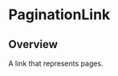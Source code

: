 
<Meta of={PaginationLinkStories} />

# PaginationLink

<ResourceLinks
  sourceCode="https://github.com/cultureamp/kaizen-design-system/tree/main/packages/components/src/PaginationLink"
  figma="https://www.figma.com/file/ZRfnoNUXbGZv4eVWLbF4Az/%F0%9F%96%BC%EF%B8%8F-Component-Gallery?type=design&mode=design&t=ktWFeE0DneVQfysI-0"
  designGuidelines="https://cultureamp.atlassian.net/wiki/spaces/DesignSystem/pages/3082092975/Pagination"
  className="!mb-8"
/>

<KaioNotification />

<Installation
  installCommand="yarn add @kaizen/components"
  importStatement='import { PaginationLink } from "@kaizen/components"'
/>

## Overview

A link that represents pages.

<Canvas of={PaginationLinkStories.Playground} />
<Controls of={PaginationLinkStories.Playground} />

